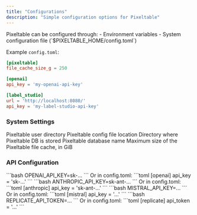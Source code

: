 ```yaml
---
title: "Configurations"
description: "Simple configuration options for Pixeltable"
---
```


<Accordion title="Configuration Options">
Pixeltable can be configured through:
- Environment variables
- System configuration file (`$PIXELTABLE_HOME/config.toml`)

Example `config.toml`:
```toml
[pixeltable]
file_cache_size_g = 250

[openai]
api_key = 'my-openai-api-key'

[label_studio]
url = 'http://localhost:8080/'
api_key = 'my-label-studio-api-key'
```
</Accordion>

### System Settings

<ResponseField name="PIXELTABLE_HOME" type="string" default="~/.pixeltable">
  Pixeltable user directory
</ResponseField>

<ResponseField name="PIXELTABLE_CONFIG" type="string" default="$PIXELTABLE_HOME/config.toml">
  Pixeltable config file location
</ResponseField>

<ResponseField name="PIXELTABLE_PGDATA" type="string" default="$PIXELTABLE_HOME/pgdata">
  Directory where Pixeltable DB is stored
</ResponseField>

<ResponseField name="PIXELTABLE_DB" type="string" default="pixeltable">
  Pixeltable database name
</ResponseField>

<ResponseField name="PIXELTABLE_FILE_CACHE_SIZE_G" type="float">
  Maximum size of the Pixeltable file cache, in GiB
</ResponseField>

### API Configuration

<CardGroup cols={2}>
  <Card title="OpenAI">
    ```bash
    OPENAI_API_KEY=sk-...
    ```
    Or in config.toml:
    ```toml
    [openai]
    api_key = 'sk-...'
    ```
  </Card>
  <Card title="Anthropic">
    ```bash
    ANTHROPIC_API_KEY=sk-ant-...
    ```
    Or in config.toml:
    ```toml
    [anthropic]
    api_key = 'sk-ant-...'
    ```
  </Card>
  <Card title="Mistral">
    ```bash
    MISTRAL_API_KEY=...
    ```
    Or in config.toml:
    ```toml
    [mistral]
    api_key = '...'
    ```
  </Card>
  <Card title="Replicate">
    ```bash
    REPLICATE_API_TOKEN=...
    ```
    Or in config.toml:
    ```toml
    [replicate]
    api_token = '...'
    ```
  </Card>
</CardGroup>